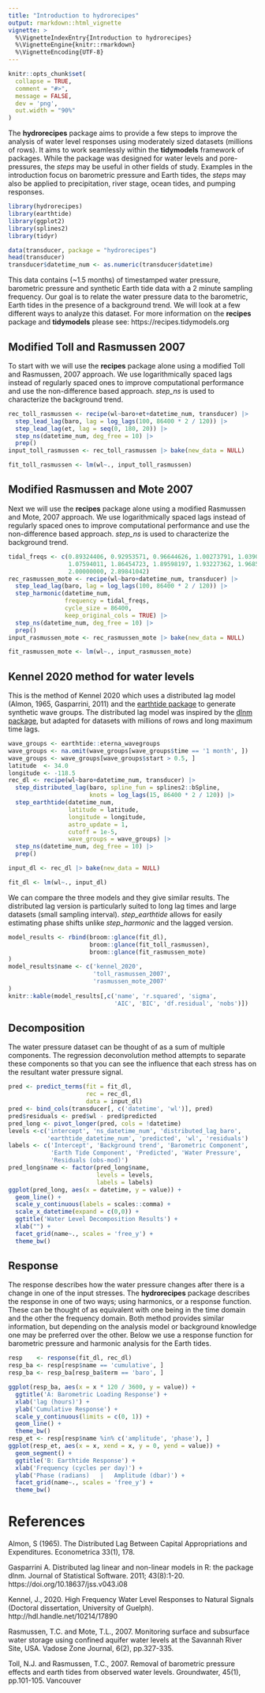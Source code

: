 ```yaml
---
title: "Introduction to hydrorecipes"
output: rmarkdown::html_vignette
vignette: >
  %\VignetteIndexEntry{Introduction to hydrorecipes}
  %\VignetteEngine{knitr::rmarkdown}
  %\VignetteEncoding{UTF-8}
---
```


```r

knitr::opts_chunk$set(
  collapse = TRUE,
  comment = "#>",
  message = FALSE,
  dev = 'png',
  out.width = "90%"
)
```


The **hydrorecipes** package aims to provide a few steps to improve the analysis of water level responses using moderately sized datasets (millions of rows). It aims to work seamlessly within the **tidymodels** framework of packages.  While the package was designed for water levels and pore-pressures, the *steps* may be useful in other fields of study. Examples in the introduction focus on barometric pressure and Earth tides, the *steps* may also be applied to precipitation, river stage, ocean tides, and pumping responses.


```r
library(hydrorecipes)
library(earthtide)
library(ggplot2)
library(splines2)
library(tidyr)

data(transducer, package = "hydrorecipes")
head(transducer)
transducer$datetime_num <- as.numeric(transducer$datetime)
```


This data contains (~1.5 months) of timestamped water pressure, barometric 
pressure and synthetic Earth tide data with a 2 minute sampling frequency.
Our goal is to relate the water pressure data to the barometric, Earth tides 
in the presence of a background trend. We will look at a few different ways to 
analyze this dataset. For more information on the **recipes** package and 
**tidymodels** please see: https://recipes.tidymodels.org

## Modified Toll and Rasmussen 2007

To start with we will use the **recipes** package alone using a modified Toll
and Rasmussen, 2007 approach. We use logarithmically spaced lags instead of 
regularly spaced ones to improve computational performance and use the 
non-difference based approach.  *step_ns* is used to characterize the background
trend.

```r

rec_toll_rasmussen <- recipe(wl~baro+et+datetime_num, transducer) |>
  step_lead_lag(baro, lag = log_lags(100, 86400 * 2 / 120)) |>
  step_lead_lag(et, lag = seq(0, 180, 20)) |>
  step_ns(datetime_num, deg_free = 10) |>
  prep()
input_toll_rasmussen <- rec_toll_rasmussen |> bake(new_data = NULL)

```

```r
fit_toll_rasmussen <- lm(wl~., input_toll_rasmussen) 
```

## Modified Rasmussen  and Mote 2007

Next we will use the **recipes** package alone using a modified Rasmussen and 
Mote, 2007 approach. We use logarithmically spaced lags instead of 
regularly spaced ones to improve computational performance and use the 
non-difference based approach.  *step_ns* is used to characterize the background
trend.

```r
tidal_freqs <- c(0.89324406, 0.92953571, 0.96644626, 1.00273791, 1.03902956, 
                 1.07594011, 1.86454723, 1.89598197, 1.93227362, 1.96856526, 
                 2.00000000, 2.89841042)
rec_rasmussen_mote <- recipe(wl~baro+datetime_num, transducer) |>
  step_lead_lag(baro, lag = log_lags(100, 86400 * 2 / 120)) |>
  step_harmonic(datetime_num,
                frequency = tidal_freqs,
                cycle_size = 86400,
                keep_original_cols = TRUE) |>
  step_ns(datetime_num, deg_free = 10) |>
  prep()
input_rasmussen_mote <- rec_rasmussen_mote |> bake(new_data = NULL)

```

```r
fit_rasmussen_mote <- lm(wl~., input_rasmussen_mote) 
```

## Kennel 2020 method for water levels

This is the method of Kennel 2020 which uses a distributed lag model (Almon, 1965, Gasparrini, 2011) and the [earthtide package](https://CRAN.R-project.org/package=earthtide) to generate synthetic wave groups. The distributed lag model was inspired by the 
[dlnm package](https://CRAN.R-project.org/package=dlnm), but adapted for datasets with millions of rows and long maximum time lags.

```r

wave_groups <- earthtide::eterna_wavegroups
wave_groups <- na.omit(wave_groups[wave_groups$time == '1 month', ])
wave_groups <- wave_groups[wave_groups$start > 0.5, ]
latitude  <- 34.0
longitude <- -118.5
rec_dl <- recipe(wl~baro+datetime_num, transducer) |>
  step_distributed_lag(baro, spline_fun = splines2::bSpline,
                       knots = log_lags(15, 86400 * 2 / 120)) |>
  step_earthtide(datetime_num,
                 latitude = latitude,
                 longitude = longitude,
                 astro_update = 1,
                 cutoff = 1e-5,
                 wave_groups = wave_groups) |>
  step_ns(datetime_num, deg_free = 10) |>
  prep()

input_dl <- rec_dl |> bake(new_data = NULL)

```

```r
fit_dl <- lm(wl~., input_dl) 
```

We can compare the three models and they give similar results.  The distributed lag version is particularly suited to long lag times and large datasets (small sampling interval). *step_earthtide* allows for easily estimating phase shifts unlike *step_harmonic* and the lagged version.

```r

model_results <- rbind(broom::glance(fit_dl),
                       broom::glance(fit_toll_rasmussen),
                       broom::glance(fit_rasmussen_mote)
)
model_results$name <- c('kennel_2020',
                        'toll_rasmussen_2007',
                        'rasmussen_mote_2007'
)
knitr::kable(model_results[,c('name', 'r.squared', 'sigma', 
                              'AIC', 'BIC', 'df.residual', 'nobs')])
```


## Decomposition

The water pressure dataset can be thought of as a sum of multiple components.  The regression deconvolution method attempts to separate these components so that you can see the influence that each stress has on the resultant water pressure signal.

```r
pred <- predict_terms(fit = fit_dl, 
                      rec = rec_dl,
                      data = input_dl)
pred <- bind_cols(transducer[, c('datetime', 'wl')], pred)
pred$residuals <- pred$wl - pred$predicted
pred_long <- pivot_longer(pred, cols = !datetime)
levels <-c('intercept', 'ns_datetime_num', 'distributed_lag_baro',
           'earthtide_datetime_num', 'predicted', 'wl', 'residuals')
labels <- c('Intercept', 'Background trend', 'Barometric Component',
            'Earth Tide Component', 'Predicted', 'Water Pressure', 
            'Residuals (obs-mod)')
pred_long$name <- factor(pred_long$name, 
                         levels = levels,
                         labels = labels)
ggplot(pred_long, aes(x = datetime, y = value)) +
  geom_line() + 
  scale_y_continuous(labels = scales::comma) +
  scale_x_datetime(expand = c(0,0)) + 
  ggtitle('Water Level Decomposition Results') + 
  xlab("") + 
  facet_grid(name~., scales = 'free_y') + 
  theme_bw()
```

## Response

The response describes how the water pressure changes after there is a change in one of the input stresses. The **hydrorecipes** package describes the response in one of two ways; using harmonics, or a response function.  These can be thought of as equivalent with one being in the time domain and the other the frequency domain.  Both method provides similar information, but depending on the analysis model or background knowledge one may be preferred over the other. Below we use a response function for barometric pressure and harmonic analysis for the Earth tides.

```r
resp    <- response(fit_dl, rec_dl)
resp_ba <- resp[resp$name == 'cumulative', ]
resp_ba <- resp_ba[resp_ba$term == 'baro', ]

ggplot(resp_ba, aes(x = x * 120 / 3600, y = value)) +
  ggtitle('A: Barometric Loading Response') + 
  xlab('lag (hours)') +
  ylab('Cumulative Response') +
  scale_y_continuous(limits = c(0, 1)) +
  geom_line() + 
  theme_bw()
resp_et <- resp[resp$name %in% c('amplitude', 'phase'), ]
ggplot(resp_et, aes(x = x, xend = x, y = 0, yend = value)) +
  geom_segment() + 
  ggtitle('B: Earthtide Response') +
  xlab('Frequency (cycles per day)') +
  ylab('Phase (radians)   |   Amplitude (dbar)') +
  facet_grid(name~., scales = 'free_y') + 
  theme_bw()
```



# References

Almon, S (1965). The Distributed Lag Between Capital Appropriations and Expenditures. Econometrica 33(1), 178.

Gasparrini A. Distributed lag linear and non-linear models in R: the package dlnm. Journal of Statistical Software. 2011; 43(8):1-20. https://doi.org/10.18637/jss.v043.i08

Kennel, J., 2020. High Frequency Water Level Responses to Natural Signals (Doctoral dissertation, University of Guelph). http://hdl.handle.net/10214/17890

Rasmussen, T.C. and Mote, T.L., 2007. Monitoring surface and subsurface water storage using confined aquifer water levels at the Savannah River Site, USA. Vadose Zone Journal, 6(2), pp.327-335.

Toll, N.J. and Rasmussen, T.C., 2007. Removal of barometric pressure effects and earth tides from observed water levels. Groundwater, 45(1), pp.101-105.
Vancouver	

